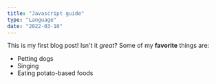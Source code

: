 ```yaml
---
title: "Javascript guide"
type: "Language"
date: "2022-03-10"
---
```

This is my first blog post! Isn't it *great*?
Some of my **favorite** things are:
* Petting dogs
* Singing
* Eating potato-based foods